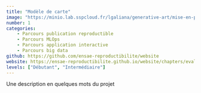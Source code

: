 ```yaml
---
title: "Modèle de carte"
image: "https://minio.lab.sspcloud.fr/lgaliana/generative-art/mise-en-prod/galerie.jfif"
number: 1
categories:
    - Parcours publication reproductible
    - Parcours MLOps
    - Parcours application interactive
    - Parcours big data
github: https://github.com/ensae-reproductibilite/website
website: https://ensae-reproductibilite.github.io/website/chapters/evaluation.html
levels: ["Débutant", "Intermédiaire"]
---
```



Une description en quelques mots du projet